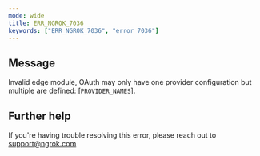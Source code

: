 ```yaml
---
mode: wide
title: ERR_NGROK_7036
keywords: ["ERR_NGROK_7036", "error 7036"]
---
```


## Message

Invalid edge module, OAuth may only have one provider configuration but multiple are defined: [`PROVIDER_NAMES`].

## Further help

If you're having trouble resolving this error, please reach out to [support@ngrok.com](mailto:support@ngrok.com?subject=Help%20with%20ERR_NGROK_7036)
